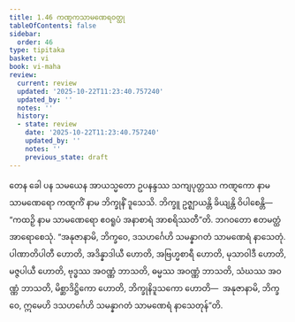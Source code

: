 ```yaml
---
title: 1.46 ကဏ္ဋကသာမဏေရဝတ္ထု
tableOfContents: false
sidebar:
  order: 46
type: tipitaka
basket: vi
book: vi-maha
review:
  current: review
  updated: '2025-10-22T11:23:40.757240'
  updated_by: ''
  notes: ''
  history:
  - state: review
    date: '2025-10-22T11:23:40.757240'
    updated_by: ''
    notes: ''
    previous_state: draft
---
```



<ReviewStatus review={frontmatter.review} showDetails={true} />

<HypothesisAnnotation frontmatter={frontmatter} />

<DynamicBreadcrumb />

<Paragraph number="481" book="vi-maha">
တေန ခေါ ပန သမယေန အာယသ္မတော ဥပနန္ဒဿ သကျပုတ္တဿ ကဏ္ဋကော နာမ သာမဏေရော ကဏ္ဋကိံ နာမ ဘိက္ခုနိံ ဒူသေသိ. ဘိက္ခူ ဥဇ္ဈာယန္တိ ခိယျန္တိ ဝိပါစေန္တိ—  “ကထဉှိ နာမ သာမဏေရော ဧဝရူပံ အနာစာရံ အာစရိဿတီ”တိ. ဘဂဝတော ဧတမတ္ထံ အာရောစေသုံ. “အနုဇာနာမိ, ဘိက္ခဝေ, ဒသဟင်္ဂေဟိ သမန္နာဂတံ သာမဏေရံ နာသေတုံ. ပါဏာတိပါတီ ဟောတိ, အဒိန္နာဒါယီ ဟောတိ, အဗြဟ္မစာရီ ဟောတိ, မုသာဝါဒီ ဟောတိ, မဇ္ဇပါယီ ဟောတိ, ဗုဒ္ဓဿ အဝဏ္ဏံ ဘာသတိ, ဓမ္မဿ အဝဏ္ဏံ ဘာသတိ, သံဃဿ အဝဏ္ဏံ ဘာသတိ, မိစ္ဆာဒိဋ္ဌိကော ဟောတိ, ဘိက္ခုနိဒူသကော ဟောတိ—  အနုဇာနာမိ, ဘိက္ခဝေ, ဣမေဟိ ဒသဟင်္ဂေဟိ သမန္နာဂတံ သာမဏေရံ နာသေတုန်”တိ.
</Paragraph>